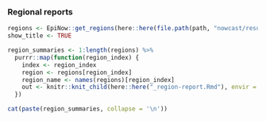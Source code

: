 ### Regional reports 


```r
regions <- EpiNow::get_regions(here::here(file.path(path, "nowcast/results")))
show_title <- TRUE

region_summaries <- 1:length(regions) %>% 
  purrr::map(function(region_index) {
    index <- region_index
    region <- regions[region_index]
    region_name <- names(regions)[region_index]
    out <- knitr::knit_child(here::here("_region-report.Rmd"), envir = environment()) 
  })
```


```r
cat(paste(region_summaries, collapse = '\n'))
```
